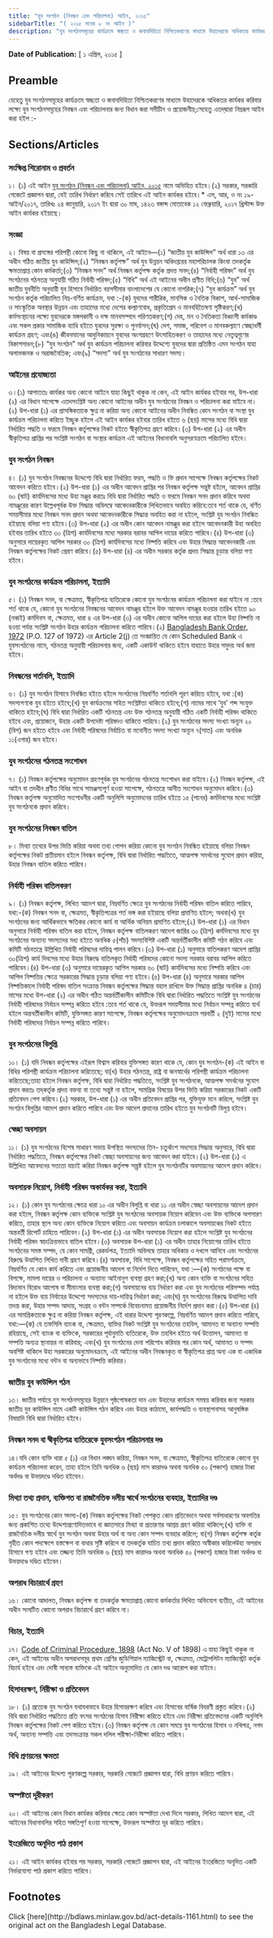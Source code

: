 ```yaml
---
title: "যুব সংগঠন (নিবন্ধন এবং পরিচালনা) আইন, ২০১৫"
sidebarTitle: "( ২০১৫ সনের ৮ নং আইন )"
description: "যুব সংগঠনসমূহের কার্যক্রমে স্বচ্ছতা ও জবাবদিহিতা নিশ্চিতকরণের মাধ্যমে উহাদেরকে অধিকতর কার্যকর করিবার লক্ষ্যে যুব সংগঠনসমূহের নিবন্ধন এবং পরিচালনার জন্য বিধান প্রণয়নকল্পে প্রণীত আইন"
---
```


**Date of Publication:** [ ১ এপ্রিল, ২০১৫ ]

## Preamble

যেহেতু যুব সংগঠনসমূহের কার্যক্রমে স্বচ্ছতা ও জবাবদিহিতা নিশ্চিতকরণের মাধ্যমে উহাদেরকে অধিকতর কার্যকর করিবার লক্ষ্যে যুব সংগঠনসমূহের নিবন্ধন এবং পরিচালনার জন্য বিধান করা সমীচীন ও প্রয়োজনীয়;সেহেতু এতদ্‌দ্বারা নিম্নরূপ আইন করা হইল :-

## Sections/Articles

### সংক্ষিপ্ত শিরোনাম ও প্রবর্তন

১। (১) এই আইন [যুব সংগঠন (নিবন্ধন এবং পরিচালনা) আইন, ২০১৫](/laws/act-1161 "যুব সংগঠন (নিবন্ধন এবং পরিচালনা) আইন, ২০১৫") নামে অভিহিত হইবে।(২) সরকার, সরকারি গেজেটে প্রজ্ঞাপন দ্বারা, যেই তারিখ নির্ধারণ করিবে সেই তারিখে এই আইন কার্যকর হইবে।\* এস, আর, ও নং ১৯-আইন/২০১৭, তারিখঃ ২৪ জানুয়ারি, ২০১৭ ইং দ্বারা ৩০ মাঘ, ১৪২৩ বঙ্গাব্দ মোতাবেক ১২ ফেব্রুয়ারি, ২০১৭ খ্রিস্টাব্দ উক্ত আইন কার্যকর হইয়াছে।

### সংজ্ঞা

২। বিষয় বা প্রসঙ্গের পরিপন্থী কোনো কিছু না থাকিলে, এই আইনে―(১) “জাতীয় যুব কাউন্সিল” অর্থ ধারা ১৩ এর অধীন গঠিত জাতীয় যুব কাউন্সিল;(২) “নিবন্ধন কর্তৃপক্ষ” অর্থ যুব উন্নয়ন অধিদপ্তরের মহাপরিচালক কিংবা তদকর্তৃক ক্ষমতাপ্রাপ্ত কোন কর্মকর্তা;(৩) “নিবন্ধন সনদ” অর্থ নিবন্ধন কর্তৃপক্ষ কর্তৃক প্রদত্ত সনদ;(৪) “নির্বাহী পরিষদ” অর্থ যুব সংগঠনের গঠনতন্ত্র অনুযায়ী গঠিত নির্বাহী পরিষদ;(৫) “বিধি” অর্থ এই আইনের অধীন প্রণীত বিধি;(৬) “যুব” অর্থ জাতীয় যুবনীতি অনুযায়ী যুব হিসাবে নির্ধারিত বয়সসীমার বাংলাদেশের যে কোনো নাগরিক;(৭) “যুব কার্যক্রম” অর্থ যুব সংগঠন কর্তৃক পরিচালিত নিম্ন-বর্ণিত কার্যক্রম, যথা :-(ক) যুবদের শারীরিক, মানসিক ও নৈতিক বিকাশ, আর্থ-সামাজিক ও সাংস্কৃতিক অবস্থার উন্নয়ন এবং তাহাদের মধ্যে দেশের কল্যাণবোধ, প্রকৃতিপ্রেম ও মানবহিতৈষণা সৃষ্টিকরণ;(খ) কর্মসংস্থানের লক্ষ্যে যুবদেরকে মঙ্গলকামী ও দক্ষ মানবসম্পদে পরিণতকরণ;(গ) দেহ, মন ও নৈতিকতা বিধ্বংসী কর্মকাণ্ড এবং সকল প্রকার সামাজিক ব্যাধি হইতে যুবদের সুরক্ষা ও পুনর্বাসন;(ঘ) দেশ, সমাজ, পরিবেশ ও মানবকল্যাণে স্বেচ্ছাধর্মী কার্যক্রম গ্রহণ; এবং(ঙ) জীবনমানের আধুনিকায়নে যুবদের অংশগ্রহণে উৎসাহিতকরণ ও তাহাদের মধ্যে নেতৃত্বগুণের বিকাশসাধন;(৮) “যুব সংগঠন” অর্থ যুব কার্যক্রম পরিচালনা করিবার উদ্দেশ্যে যুবদের দ্বারা প্রতিষ্ঠিত এমন সংগঠন যাহা অলাভজনক ও অরাজনৈতিক; এবং(৯) “সদস্য” অর্থ যুব সংগঠনের সাধারণ সদস্য।

### আইনের প্রযোজ্যতা

৩।(১) আপাততঃ কার্যকর অন্য কোনো আইনে যাহা কিছুই থাকুক না কেন, এই আইন কার্যকর হইবার পর, উপ-ধারা (২) এর বিধান সাপেক্ষে এতদসংশ্লিষ্ট অন্য কোনো আইনের অধীন যুব সংগঠনের নিবন্ধন ও পরিচালনা করা যাইবে না।(২) উপ-ধারা (১) এর প্রাসঙ্গিকতাকে ক্ষুণ্ন না করিয়া অন্য কোনো আইনের অধীন নিবন্ধিত কোন সংগঠন বা সংস্থা যুব কার্যক্রম পরিচালনা করিতে ইচ্ছুক হইলে এই আইন কার্যকর হইবার তারিখ হইতে ৬ (ছয়) মাসের মধ্যে বিধি দ্বারা নির্ধারিত পদ্ধতি ও ফরমে নিবন্ধন কর্তৃপক্ষের নিকট হইতে স্বীকৃতিপত্র গ্রহণ করিবে।(৩) উপ-ধারা (২) এর অধীন স্বীকৃতিপত্র প্রাপ্তির পর সংশ্লিষ্ট সংগঠন বা সংস্থার কার্যক্রম এই আইনের বিধানাবলি অনুসরণক্রমে পরিচালিত হইবে।

### যুব সংগঠন নিবন্ধন

৪। (১) যুব সংগঠন নিবন্ধনের উদ্দেশ্যে বিধি দ্বারা নির্ধারিত ফরম, পদ্ধতি ও ফি প্রদান সাপেক্ষে নিবন্ধন কর্তৃপক্ষের নিকট আবেদন করিতে হইবে।(২) উপ-ধারা (১) এর অধীন আবেদন প্রাপ্তির পর নিবন্ধন কর্তৃপক্ষ সন্তুষ্ট হইলে, আবেদন প্রাপ্তির ৬০ (ষাট) কার্যদিবসের মধ্যে উহা মঞ্জুর করতঃ বিধি দ্বারা নির্ধারিত পদ্ধতি ও ফরমে নিবন্ধন সনদ প্রদান করিবে অথবা নামঞ্জুরের কারণ উল্লেখপূর্বক উক্ত সিদ্ধান্ত অবিলম্বে আবেদনকারীকে লিখিতভাবে অবহিত করিবে:তবে শর্ত থাকে যে, বর্ণিত সময়সীমার মধ্যে নিবন্ধন সনদ প্রদান অথবা আবেদনকারীকে সিদ্ধান্ত অবহিত করা না হইলে, সংশ্লিষ্ট যুব সংগঠন নিবন্ধিত হইয়াছে বলিয়া গণ্য হইবে।(৩) উপ-ধারা (২) এর অধীন কোন আবেদন নামঞ্জুর করা হইলে আবেদনকারী উহা অবহিত হইবার তারিখ হইতে ৩০ (ত্রিশ) কার্যদিবসের মধ্যে সরকার বরাবর আপিল দায়ের করিতে পারিবে।(৪) উপ-ধারা (৩) অনুসারে দায়েরকৃত আপিল সরকার ৩০ (ত্রিশ) কার্যদিবসের মধ্যে নিষ্পত্তি করিবে এবং উহার সিদ্ধান্ত আবেদনকারী এবং নিবন্ধন কর্তৃপক্ষের নিকট প্রেরণ করিবে।(৫) উপ-ধারা (৪) এর অধীন সরকার কর্তৃক প্রদত্ত সিদ্ধান্ত চূড়ান্ত বলিয়া গণ্য হইবে।

### যুব সংগঠনের কার্যক্রম পরিচালনা, ইত্যাদি

৫। (১) নিবন্ধন সনদ, বা ক্ষেত্রমত, স্বীকৃতিপত্র ব্যতিরেকে কোনো যুব সংগঠনের কার্যক্রম পরিচালনা করা যাইবে না :তবে শর্ত থাকে যে, কোনো যুব সংগঠনের নিবন্ধনের আবেদন নামঞ্জুর হইলে উক্ত আবেদন নামঞ্জুর হওয়ার তারিখ হইতে ৯০ (নব্বই) কর্মদিবস বা, ক্ষেত্রমত, ধারা ৪ এর উপ-ধারা (৩) এর অধীন কোনো আপিল দায়ের করা হইলে উহা নিষ্পত্তি না হওয়া পর্যন্ত সংশ্লিষ্ট সংগঠন উহার কার্যক্রম পরিচালনা করিতে পারিবে।(২) [Bangladesh Bank Order, 1972](/laws/act-415 "Bangladesh Bank Order, 1972 ") (P.O. 127 of 1972) এর Article 2(j) তে সংজ্ঞায়িত যে কোন Scheduled Bank এ যুবসংগঠনের নামে, গঠনতন্ত্র অনুযায়ী পরিচালনার জন্য, একটি একাউন্ট থাকিতে হইবে যাহাতে উহার সমুদয় অর্থ জমা হইবে।

### নিবন্ধনের শর্তাবলি, ইত্যাদি

৬। (১) যুব সংগঠন হিসাবে নিবন্ধিত হইতে হইলে সংগঠনের নিম্নবর্ণিত শর্তাবলি পূরণ করিতে হইবে, যথা :(ক) সদস্যগণকে যুব হইতে হইবে;(খ) যুব কার্যক্রমের সহিত সংশ্লিষ্টতা থাকিতে হইবে;(গ) নামের সাথে ‘যুব’ শব্দ সংযুক্ত থাকিতে হইবে;(ঘ) বিধি দ্বারা নির্ধারিত একটি গঠনতন্ত্র এবং উক্ত গঠনতন্ত্র অনুযায়ী গঠিত একটি নির্বাহী পরিষদ থাকিতে হইবে এবং, প্রয়োজনে, উহার একটি উপদেষ্টা পরিষদও থাকিতে পারিবে।(২) যুব সংগঠনের সদস্য সংখ্যা অন্যূন ২০ (বিশ) জন হইতে হইবে এবং নির্বাহী পরিষদের নির্বাচিত বা মনোনীত সদস্য সংখ্যা অন্যূন ৭(সাত) এবং অনধিক ১১(এগার) জন হইবে।

### যুব সংগঠনের গঠনতন্ত্র সংশোধন

৭। (১) নিবন্ধন কর্তৃপক্ষের অনুমোদন গ্রহণপূর্বক যুব সংগঠনের গঠনতন্ত্র সংশোধন করা যাইবে।(২) নিবন্ধন কর্তৃপক্ষ, এই আইন বা তদধীন প্রণীত বিধির সাথে সামঞ্জস্যপূর্ণ হওয়া সাপেক্ষে, গঠনতন্ত্রে আনীত সংশোধন অনুমোদন করিবে।(৩) নিবন্ধন কর্তৃপক্ষ অনুমোদিত সংশোধনীর একটি অনুলিপি অনুমোদনের তারিখ হইতে ১৫ (পনের) কর্মদিবসের মধ্যে সংশ্লিষ্ট যুব সংগঠনকে প্রদান করিবে।

### যুব সংগঠনের নিবন্ধন বাতিল

৮। মিথ্যা তথ্যের উপর ভিত্তি করিয়া অথবা তথ্য গোপন করিয়া কোনো যুব সংগঠন নিবন্ধিত হইয়াছে বলিয়া নিবন্ধন কর্তৃপক্ষের নিকট প্রতীয়মান হইলে নিবন্ধন কর্তৃপক্ষ, বিধি দ্বারা নির্ধারিত পদ্ধতিতে, আত্মপক্ষ সমর্থনের সুযোগ প্রদান করিয়া, উহার নিবন্ধন বাতিল করিতে পারিবে।

### নির্বাহী পরিষদ বাতিলকরণ

৯। (১) নিবন্ধন কর্তৃপক্ষ, লিখিত আদেশ দ্বারা, নিম্নবর্ণিত ক্ষেত্রে যুব সংগঠনের নির্বাহী পরিষদ বাতিল করিতে পারিবে, যথা:-(ক) নিবন্ধন সনদ বা, ক্ষেত্রমত, স্বীকৃতিপত্রের শর্ত ভঙ্গ করা হইয়াছে বলিয়া প্রমাণিত হইলে; অথবা(খ) যুব সংগঠনের জন্য আর্থিকভাবে ক্ষতিকর কোনো কার্য বা আর্থিক অনিয়ম প্রমাণিত হইলে;(২) উপ-ধারা (১) এর বিধান অনুসারে নির্বাহী পরিষদ বাতিল করা হইলে, নিবন্ধন কর্তৃপক্ষ বাতিলকরণ আদেশ জারির ৩০ (ত্রিশ) কর্মদিবসের মধ্যে যুব সংগঠনের অন্যান্য সদস্যদের মধ্য হইতে অনধিক ৫(পাঁচ) সদস্যবিশিষ্ট একটি অন্তর্বর্তীকালীন কমিটি গঠন করিবে এবং কমিটি গঠনতন্ত্রে উল্লিখিত নির্বাহী পরিষদের দায়িত্ব পালন করিবে।(৩) উপ-ধারা (১) অনুসারে বাতিলকরণ আদেশ প্রাপ্তির ৩০(ত্রিশ) কার্য দিবসের মধ্যে উহার বিরুদ্ধে বাতিলকৃত নির্বাহী পরিষদের কোনো সদস্য সরকার বরাবর আপিল করিতে পারিবেন।(৪) উপ-ধারা (৩) অনুসারে দায়েরকৃত আপিল সরকার ৬০ (ষাট) কার্যদিবসের মধ্যে নিষ্পত্তি করিবে এবং আপিল নিষ্পত্তির ক্ষেত্রে সরকারের সিদ্ধান্ত চূড়ান্ত বলিয়া গণ্য হইবে।(৫) উপ-ধারা (৪) অনুসারে সরকার আপিল নিষ্পত্তিকালে নির্বাহী পরিষদ বাতিল সংক্রান্ত নিবন্ধন কর্তৃপক্ষের সিদ্ধান্ত বহাল রাখিলে উক্ত সিদ্ধান্ত প্রাপ্তির অনধিক ৪ (চার) মাসের মধ্যে উপ-ধারা (২) এর অধীন গঠিত অন্তর্বর্তীকালীন কমিটিকে বিধি দ্বারা নির্ধারিত পদ্ধতিতে সংশ্লিষ্ট যুব সংগঠনের নির্বাহী পরিষদের নির্বাচন সম্পন্ন করিতে হইবে :তবে শর্ত থাকে যে, উক্তরূপ সময়সীমার মধ্যে নির্বাচন সম্পন্ন করিতে ব্যর্থ হইলে অন্তবর্তীকালীন কমিটি, যুক্তিসঙ্গত কারণ সাপেক্ষে, নিবন্ধন কর্তৃপক্ষের অনুমোদনক্রমে পরবর্তী ২ (দুই) মাসের মধ্যে নির্বাহী পরিষদের নির্বাচন সম্পন্ন করিতে পারিবে।

### যুব সংগঠনের বিলুপ্তি

১০। (১) যদি নিবন্ধন কর্তৃপক্ষের এইরূপ বিশ্বাস করিবার যুক্তিসঙ্গত কারণ থাকে যে, কোন যুব সংগঠন-(ক) এই আইন বা বিধির পরিপন্থী কার্যক্রম পরিচালনা করিতেছে; বা(খ) উহার গঠনতন্ত্র, রাষ্ট্র বা জনস্বার্থের পরিপন্থী কার্যক্রম পরিচালনা করিতেছে;তাহা হইলে নিবন্ধন কর্তৃপক্ষ, বিধি দ্বারা নির্ধারিত পদ্ধতিতে, সংশ্লিষ্ট যুব সংগঠনকে, আত্মপক্ষ সমর্থনের সুযোগ প্রদান করতঃ তদ্‌কর্তৃক প্রদত্ত বক্তব্য বা তথ্যে সন্তুষ্ট না হইলে, সামগ্রিক বিষয়ের উপর ভিত্তি করিয়া সরকারের নিকট একটি প্রতিবেদন পেশ করিবে।(২) সরকার, উপ-ধারা (১) এর অধীন প্রতিবেদন প্রাপ্তির পর, যুক্তিযুক্ত মনে করিলে, সংশ্লিষ্ট যুব সংগঠন বিলুপ্তির আদেশ প্রদান করিতে পারিবে এবং উক্ত আদেশ প্রদানের তারিখ হইতে যুব সংগঠনটি বিলুপ্ত হইবে।

### স্বেচ্ছা অবসায়ন

১১। (১) যুব সংগঠনের বিশেষ সাধারণ সভায় উপস্থিত সদস্যদের তিন- চতুর্থাংশ সদস্যের সিদ্ধান্ত অনুসারে, বিধি দ্বারা নির্ধারিত পদ্ধতিতে, নিবন্ধন কর্তৃপক্ষের নিকট স্বেচ্ছা অবসায়নের জন্য আবেদন করা যাইবে।(২) উপ-ধারা (১) এ উল্লিখিত আবেদনের সত্যতা যাচাই করিয়া নিবন্ধন কর্তৃপক্ষ সন্ত্তষ্ট হইলে যুব সংগঠনটির অবসায়নের আদেশ প্রদান করিবে।

### অবসায়ক নিয়োগ, নির্বাহী পরিষদ অকার্যকর করা, ইত্যাদি

১২। (১) কোন যুব সংগঠনের ক্ষেত্রে ধারা ১০ এর অধীন বিলুপ্তি বা ধারা ১১ এর অধীন স্বেচ্ছা অবসায়নের আদেশ প্রদান করা হইলে, নিবন্ধন কর্তৃপক্ষ কোন ব্যক্তিকে সংশ্লিষ্ট যুব সংগঠনের অবসায়ক নিয়োগ করিবেন এবং উক্ত ব্যক্তিকে অপসারণ করিতে, তাহার স্থলে অন্য কোন ব্যক্তিকে নিয়োগ করিতে এবং অবসায়ন কার্যক্রম চলাকালে অবসায়কের নিকট হইতে অন্তবর্তী রিপোর্ট চাহিতে পারিবেন।(২) উপ-ধারা (১) এর অধীন অবসায়ক নিয়োগ করা হইলে সংশ্লিষ্ট যুব সংগঠনের নির্বাহী পরিষদ স্বয়ংক্রিয়ভাবে বাতিল হইবে।(৩) অবসায়ক উপ-ধারা (১) এর অধীন তাহার নিয়োগের তারিখ হইতে সংগঠনের সমস্ত সম্পদ, যে কোন সামগ্রী, রেকর্ডপত্র, ইত্যাদি অবিলম্বে তাহার অধিকার ও দখলে আনিবে এবং সংগঠনের বিরুদ্ধে উত্থাপিত লিখিত দাবী গ্রহণ করিবে।(৪) অবসায়ক, বিধি সাপেক্ষে, নিবন্ধন কর্তৃপক্ষের সহিত পরামর্শক্রমে, নিম্নবর্ণিত যে কোন কার্য করিতে এবং প্রয়োজনীয় আদেশ বা নির্দেশ দিতে পারিবেন, যথা :―(ক) সংগঠনের পক্ষে বা বিপক্ষে, মামলা দায়ের ও পরিচালনা ও অন্যান্য আইনানুগ ব্যবস্থা গ্রহণ করা;(খ) অন্য কোন ব্যক্তি বা সংগঠনের সহিত বিদ্যমান বিরোধ আপোষ বা মীমাংসার ব্যবস্থা করা;(গ) অবসায়নের ব্যয় নির্ধারণ করা এবং যুব সংগঠনের পরিসম্পদ পর্যাপ্ত না হইলে উক্ত ব্যয় নির্বাহের উদ্দেশ্যে সদস্যদের দায়-দায়িত্ব নির্ধারণ করা; এবং(ঘ) যুব সংগঠনের বিরুদ্ধে উত্থাপিত দাবি তদন্ত করা, উহার সম্পদ আদায়, সংগ্রহ ও বন্টন সম্পর্কে বিবেচনামত প্রয়োজনীয় নির্দেশ প্রদান করা।(৫) উপ-ধারা (৪) এর সামগ্রিকতাকে ক্ষুণ্ন না করিয়া নিবন্ধন কর্তৃপক্ষ, এই ধারার উদ্দেশ্য পূরণকল্পে, নিম্নবর্ণিত আদেশ প্রদান করিতে পারিবে, যথা:―(ক) যে তফসিলি ব্যাংক বা, ক্ষেত্রমত, ব্যক্তির নিকট সংশ্লিষ্ট যুব সংগঠনের তহবিল, আমানত বা অন্যান্য সম্পত্তি রহিয়াছে, সেই ব্যাংক বা ব্যক্তিকে, সরকারের পূর্বানুমতি ব্যতিরেকে, উক্ত তহবিল হইতে অর্থ উত্তোলন, আমানত বা সম্পত্তি অন্যত্র স্থানান্তর না করিবার; এবং(খ) যুব সংগঠনের দেনা পরিশোধ করিবার পর কোন অর্থ, আমানত ও সম্পদ অবশিষ্ট থাকিলে উহা সরকারের অনুমোদনক্রমে, এই আইনের অধীন নিবন্ধনকৃত বা স্বীকৃতিপত্র প্রাপ্ত অন্য এক বা একাধিক যুব সংগঠনের মধ্যে বন্টন বা অন্যভাবে নিষ্পত্তি করিবার।

### জাতীয় যুব কাউন্সিল গঠন

১৩। জাতীয় পর্যায়ে যুব সংগঠনসমূহের উন্নয়নে পৃষ্ঠপোষকতা দান এবং উহাদের কার্যক্রম সমন্বয় করিবার জন্য সরকার জাতীয় যুব কাউন্সিল নামে একটি কাউন্সিল গঠন করিবে এবং উহার কাঠামো, কার্যপদ্ধতি ও ব্যবস্থাপনাসহ আনুষঙ্গিক বিষয়াদি বিধি দ্বারা নির্ধারিত হইবে।

### নিবন্ধন সনদ বা স্বীকৃতিপত্র ব্যতিরেকে যুবসংগঠন পরিচালনার দণ্ড

১৪।যদি কোন ব্যক্তি ধারা ৫ (১) এর বিধান লঙ্ঘন করিয়া, নিবন্ধন সনদ, বা ক্ষেত্রমত, স্বীকৃতিপত্র ব্যতিরেকে কোনো যুব কার্যক্রম পরিচালনা করেন, তাহা হইলে তিনি অনধিক ৬ (ছয়) মাস কারাদণ্ড অথবা অনধিক ৫০ (পঞ্চাশ) হাজার টাকা অর্থদণ্ড বা উভয়দণ্ডে দণ্ডিত হইবেন।

### মিথ্যা তথ্য প্রদান, ব্যক্তিগত বা রাজনৈতিক দলীয় স্বার্থে সংগঠনের ব্যবহার, ইত্যাদির দণ্ড

১৫। যুব সংগঠনের কোন সদস্য-(ক) নিবন্ধন কর্তৃপক্ষের নিকট পেশকৃত কোন প্রতিবেদনে অথবা সর্বসাধারণের অবগতির জন্য প্রকাশিত তথ্যে উদ্দেশ্যপ্রণোদিতভাবে বা জ্ঞাতসারে মিথ্যা বা প্রতারণার আশ্রয় গ্রহণ করিয়া থাকিলে;(খ) ব্যক্তি বা রাজনৈতিক দলীয় স্বার্থে যুব সংগঠন অথবা উহার অর্থ বা অন্য কোন সম্পদ ব্যবহার করিলে; বা(গ) নিবন্ধন কর্তৃপক্ষ কর্তৃক গৃহীত কোন পদক্ষেপে হস্তক্ষেপ বা বাধার সৃষ্টি করিলে বা তদকর্তৃক যাচিত তথ্য প্রদান করিতে অস্বীকার করিলেউহা অপরাধ হিসাবে গণ্য হইবে এবং তজ্জন্য তিনি অনধিক ৬ (ছয়) মাস কারাদণ্ড অথবা অনধিক ৫০ (পঞ্চাশ) হাজার টাকা অর্থদণ্ড বা উভয়দণ্ডে দণ্ডিত হইবেন।

### অপরাধ বিচারার্থে গ্রহণ

১৬। কোনো আদালত, নিবন্ধন কর্তৃপক্ষ বা তদকর্তৃক ক্ষমতাপ্রাপ্ত কোনো কর্মকর্তার লিখিত অভিযোগ ব্যতীত, এই আইনের অধীন সংঘটিত কোনো অপরাধ বিচারার্থে গ্রহণ করিবে না।

### বিচার, ইত্যাদি

১৭। [Code of Criminal Procedure, 1898](/laws/act-75 "Code of Criminal Procedure, 1898") (Act No. V of 1898) এ যাহা কিছুই থাকুক না কেন, এই আইনের অধীন অপরাধসমূহ প্রথম শ্রেণির জুডিশিয়াল ম্যাজিস্ট্রেট বা, ক্ষেত্রমত, মেট্রোপলিটন ম্যাজিস্ট্রেট কর্তৃক বিচার্য হইবে এবং দোষী সাব্যস্ত ব্যক্তিকে এই আইনে অনুমোদিত যে কোন দণ্ড আরোপ করা যাইবে।

### হিসাবরক্ষণ, নিরীক্ষা ও প্রতিবেদন

১৮। (১) প্রত্যেক যুব সংগঠন যথাযথভাবে উহার হিসাবরক্ষণ করিবে এবং হিসাবের বার্ষিক বিবরণী প্রস্তুত করিবে।(২) বিধি দ্বারা নির্ধারিত পদ্ধতিতে প্রতি বৎসর সংগঠনের হিসাব নিরীক্ষা করিতে হইবে এবং নিরীক্ষা প্রতিবেদনের একটি অনুলিপি নিবন্ধন কর্তৃপক্ষের নিকট পেশ করিতে হইবে।(৩) নিবন্ধন কর্তৃপক্ষ যে কোন সময়ে যুব সংগঠনের হিসাব ও নথিপত্র, নগদ অর্থ, অন্যান্য সম্পত্তি এবং তদসংক্রান্ত সকল দলিল পরীক্ষা-নিরীক্ষা করিতে পারিবে।

### বিধি প্রণয়নের ক্ষমতা

১৯। এই আইনের উদ্দেশ্য পূরণকল্পে সরকার, সরকারি গেজেটে প্রজ্ঞাপন দ্বারা, বিধি প্রণয়ন করিতে পারিবে।

### অস্পষ্টতা দূরীকরণ

২০। এই আইনের কোন বিধান কার্যকর করিবার ক্ষেত্রে কোন অস্পষ্টতা দেখা দিলে সরকার, লিখিত আদেশ দ্বারা, এই আইনের বিধানাবলির সহিত সঙ্গতিপূর্ণ হওয়া সাপেক্ষে, উক্তরূপ অস্পষ্টতা দূর করিতে পারিবে।

### ইংরেজিতে অনূদিত পাঠ প্রকাশ

২১। এই আইন কার্যকর হইবার পর সরকার, সরকারি গেজেটে প্রজ্ঞাপন দ্বারা, এই আইনের ইংরেজিতে অনূদিত একটি নির্ভরযোগ্য পাঠ প্রকাশ করিতে পারিবে।

## Footnotes

<Note>
  Click [here](http://bdlaws.minlaw.gov.bd/act-details-1161.html) to see the original act on the Bangladesh Legal Database.
</Note>
